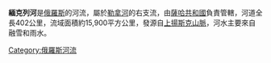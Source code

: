 '''緬克列河'''是[[俄羅斯|俄羅斯]]的河流，屬於[[勒拿河|勒拿河]]的右支流，由[[薩哈共和國|薩哈共和國]]負責管轄，河道全長402公里，流域面積約15,900平方公里，發源自[[上揚斯克山脈|上揚斯克山脈]]，河水主要來自融雪和雨水。

{{Russia-geo-stub}}

[[Category:俄羅斯河流|Category:俄羅斯河流]]